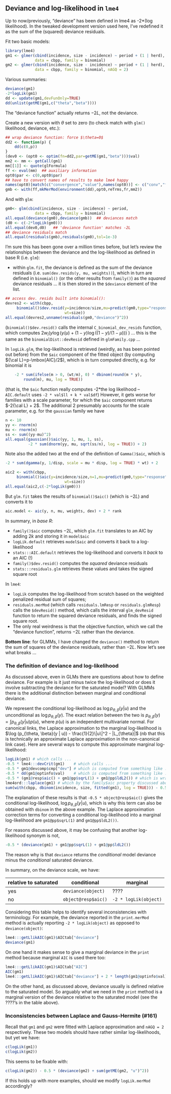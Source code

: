 ## Deviance and log-likelihood in `lme4`

Up to now/previously, "deviance" has been defined in lme4 as -2*(log likelihood).  In the tweaked development version used here, I've redefined it as the sum of the (squared) deviance residuals.

Fit two basic models:
```r
library(lme4)
gm1 <- glmer(cbind(incidence, size - incidence) ~ period + (1 | herd),
             data = cbpp, family = binomial)
gm2 <- glmer(cbind(incidence, size - incidence) ~ period + (1 | herd),
             data = cbpp, family = binomial, nAGQ = 2)
```

Various summaries:
```r
deviance(gm1)
-2*logLik(gm1)
dd <- update(gm1,devFunOnly=TRUE)
dd(unlist(getME(gm1,c("theta","beta"))))
```
The "deviance function" actually returns $-2L$, not the deviance.

Create a new version with $\theta$ set to zero (to check match with `glm()`
likelihood, deviance, etc.):
```r
## wrap deviance function: force $\theta=0$
dd2 <- function(p) {
    dd(c(0,p))
}
(dev0 <- (opt0 <- optim(fn=dd2,par=getME(gm1,"beta")))$val)
mm2 <- mm <- getCall(gm1)
mm[[1]] <- quote(glFormula)
ff <- eval(mm)  ## auxiliary information
opt0$par <- c(0,opt0$par)
## have to convert names of results to make lme4 happy
names(opt0)[match(c("convergence","value"),names(opt0))] <- c("conv","fval")
gmb <- with(ff,mkMerMod(environment(dd),opt0,reTrms,fr,mm2))
```

And with `glm`:
```r
gm0<- glm(cbind(incidence, size - incidence) ~ period,
             data = cbpp, family = binomial)
all.equal(deviance(gm0),deviance(gmb))  ## deviances match
(d0 <- c(-2*logLik(gm0)))
all.equal(dev0,d0)   ## 'deviance function' matches -2L
## deviance residuals match
all.equal(residuals(gmb),residuals(gm0),tol=1e-3)
```

I'm sure this has been gone over a million times before, but let's review the relationships between the deviance and the log-likelihood as defined in base R (i.e. `glm`):

* within `glm.fit`, the deviance is defined as the sum of the deviance residuals (i.e. `sum(dev.resids(y, mu, weights))`), which in turn are defined in `binomial()` (or the other results from `family()`) as the *squared* deviance residuals ... it is then stored in the `$deviance` element of the list.
```r
## access dev. resids built into binomial():
devres2 <- with(cbpp,
     binomial()$dev.resid(y=incidence/size,mu=predict(gm0,type="response"),
                          wt=size))
all.equal(devres2,unname(residuals(gm0,"deviance")^2))
```
(`binomial()$dev.resid()` calls the internal `C_binomial_dev_resids` function, which computes $2 w_i (y \log(y/\mu) + (1-y) \log((1-y)/(1-\mu)))$ \ldots) ... this is the same as the `binomialDist::devResid` defined in `glmFamily.cpp` ...

In `logLik.glm`, the log-likelihood is retrieved (weirdly, as has been pointed out before) from the `$aic` component of the fitted object (by computing ${\cal L}=p-\mbox{AIC}/2$), which is in turn computed directly, e.g. for binomial it is
```r
    -2 * sum(ifelse(m > 0, (wt/m), 0) * dbinom(round(m * y),
        round(m), mu, log = TRUE))
```
(that is, the `$aic` function really computes -2*the log likelihood --
`AIC.default` uses `-2 * val$ll + k * val$df`)  However, it gets worse
for families with a scale parameter, for which the `$aic` component returns $-2{\cal L} + 2$.
The additional $2$ presumably accounts for the scale parameter,
e.g. for the `gaussian` family we have
```r
n <- 10
yy <- rnorm(n)
mu <- rnorm(n)
ss <- sum((yy-mu)^2)
all.equal(gaussian()$aic(yy, 1, mu, 1, ss),
          -2 * sum(dnorm(yy, mu, sqrt(ss/n), log = TRUE)) + 2)
```
Note also the added two at the end of the definition of `Gamma()$aic`,
which is
```r
-2 * sum(dgamma(y, 1/disp, scale = mu * disp, log = TRUE) * wt) + 2
```

```r
aic2 <- with(cbpp,
     binomial()$aic(y=incidence/size,n=1,mu=predict(gm0,type="response"),
                          wt=size))
all.equal(aic2,c(-2*logLik(gm0)))
```

But `glm.fit` takes the results of `binomial()$aic()` (which is $-2L$) and converts it to
```r
aic.model <- aic(y, n, mu, weights, dev) + 2 * rank
```

In summary, in *base R*:

* `family()$aic` computes $-2L$, which `glm.fit` translates to an AIC by adding $2k$ and storing it in `model$aic`
* `logLik.default` retrieves `model$aic` and converts it back to a log-likelihood
* `stats:::AIC.default` retrieves the log-likelihood and converts it *back* to an AIC (!)
* `family()$dev.resid()` computes the *squared* deviance residuals
* `stats:::residuals.glm` retrieves these values and takes the signed square root

In `lme4`:

* `logLik` computes the log-likelihood from scratch based on the weighted penalized residual sum of squares;
* `residuals.merMod` (which calls `residuals.lmResp` or `residuals.glmResp`) calls the `$devResid()` method, which calls the interval `glm_devResid` function to return the squared deviance residuals, and finds the signed square root.
* The only real weirdness is that the objective function, which we call the "deviance function", returns $-2L$ rather than the deviance.

**Bottom line**: for GLMMs, I have changed the `deviance()` method to return the sum of squares of the deviance residuals, rather than $-2L$.  Now let's see what breaks ...


### The definition of deviance and log-likelihood

As discussed above, even in GLMs there are questions about how to define deviance.  For example is it just minus twice the log-likelihood or does it involve subtracting the deviance for the saturated model?  With GLMMs there is the additional distinction between marginal and conditional deviance.

We represent the conditional log-likelihood as $\log p_{\theta,
\beta}(y | u)$ and the unconditional as $\log p_{\theta, \beta}(y)$.  The
exact relation between the two is $p_{\theta, \beta}(y) = \int
p_{\theta, \beta}(y | u) p(u)$, where $p(u)$ is an independent
multivariate normal.  For canonical links, the Laplace approximation
to the marginal log-likelihood is $\log (p_{\theta, \beta}(y | u)) -
\frac{1}{2}\|u\|^2 - |L_{\theta}|$ (nb that this is technically an
approximate Laplace approximation in the non-canonical link case).
Here are several ways to compute this approximate marginal
log-likelihood:
```r
logLik(gm1) # which calls ...
-0.5 * lme4:::devCrit(gm1)    # which calls ...
-0.5 * gm1@devcomp$cmp["dev"] # which is computed from something like ...
-0.5 * dd(gm1@optinfo$val)    # which is computed from something like ...
-0.5 * (gm1@resp$aic() + gm1@pp$sqrL(1) + gm1@pp$ldL2()) # which is wrapped into ...
lme4ord:::laplace(gm1) # which by the family$aic property discussed above is also given by ...
sum(with(cbpp, dbinom(incidence, size, fitted(gm1), log = TRUE))) - 0.5 * (gm1@pp$sqrL(1) + gm1@pp$ldL2())
```

The explanation of these results is that `-0.5 * object@resp$aic()` gives the conditional log-likelihood, $\log p_{\theta, \beta}(y | u)$, which is why this term can also be obtained with `dbinom` in the above example.  The Laplace approximation correction terms for converting a conditional log-likelihood into a marginal log-likelihood are `gm1@pp$sqrL(1)` and `gm1@pp$ldL2())`.

For reasons discussed above, it may be confusing that another log-likelihood synonym is not,
```r
-0.5 * (deviance(gm1) + gm1@pp$sqrL(1) + gm1@pp$ldL2())
```
The reason why is that `deviance` returns the _conditional_ model deviance minus the _conditional_ saturated deviance.

In summary, on the deviance scale, we have:

| relative to saturated | conditional         | marginal              |
| --------------------- | -----------         | --------              |
| yes                   | `deviance(object)`  | ????                  |
| no                    | `object@resp$aic()` | `-2 * logLik(object)` |

Considering this table helps to identify several inconsistencies with terminology.  For example, the deviance reported in the `print.merMod` method is actually reporting `-2 * logLik(object)` as opposed to `deviance(object)`:

```r
lme4:::getLlikAIC(gm1)$AICtab["deviance"]
deviance(gm1)
```

On one hand it makes sense to give a marginal deviance in the `print` method because marginal `AIC` is used there too:

```r
lme4:::getLlikAIC(gm1)$AICtab["AIC"]
AIC(gm1)
lme4:::getLlikAIC(gm1)$AICtab["deviance"] + 2 * length(gm1@optinfo$val)
```

On the other hand, as discussed above, deviance usually is defined relative to the saturated model.  So arguably what we need in the `print` method is a marginal version of the deviance relative to the saturated model (see the ????'s in the table above).

### Inconsistencies between Laplace and Gauss-Hermite (#161)

Recall that `gm1` and `gm2` were fitted with Laplace approximation and `nAGQ = 2` respectively.  These two models should have rather similar log-likelihoods, but yet we have:
```r
c(logLik(gm1))
c(logLik(gm2))
```

This seems to be fixable with:

```r
c(logLik(gm2)) - 0.5 * (deviance(gm2) + sum(getME(gm2, "u")^2))
```

If this holds up with more examples, should we modify `logLik.merMod` accordingly?

